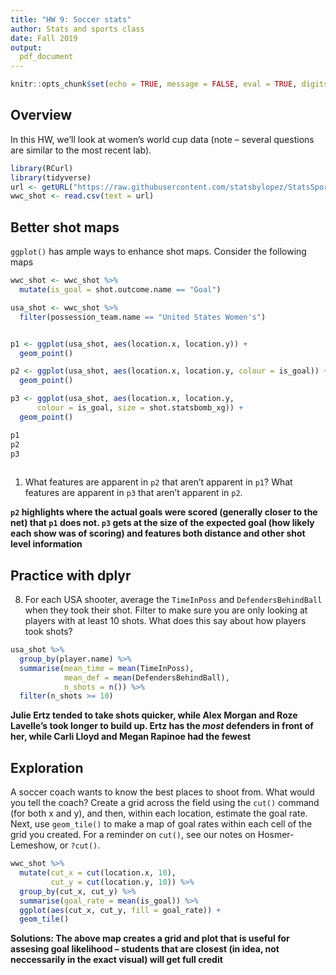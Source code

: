 ---
title: "HW 9: Soccer stats"
author: Stats and sports class
date: Fall 2019
output: 
  pdf_document
---


```{r setup, include=FALSE}
knitr::opts_chunk$set(echo = TRUE, message = FALSE, eval = TRUE, digits = 3, warning = FALSE)
```


## Overview

In this HW, we'll look at women's world cup data (note -- several questions are similar to the most recent lab).

```{r, eval = TRUE}
library(RCurl)
library(tidyverse)
url <- getURL("https://raw.githubusercontent.com/statsbylopez/StatsSports/master/Data/sb_shot_data.csv")
wwc_shot <- read.csv(text = url)
```


## Better shot maps

`ggplot()` has ample ways to enhance shot maps. Consider the following maps

```{r, eval = TRUE}
wwc_shot <- wwc_shot %>% 
  mutate(is_goal = shot.outcome.name == "Goal")

usa_shot <- wwc_shot %>% 
  filter(possession_team.name == "United States Women's")


p1 <- ggplot(usa_shot, aes(location.x, location.y)) + 
  geom_point() 

p2 <- ggplot(usa_shot, aes(location.x, location.y, colour = is_goal)) + 
  geom_point() 

p3 <- ggplot(usa_shot, aes(location.x, location.y, 
      colour = is_goal, size = shot.statsbomb_xg)) + 
  geom_point() 

p1
p2
p3
  
```

1. What features are apparent in `p2` that aren't apparent in `p1`?  What features are apparent in `p3` that aren't apparent in `p2`.

**`p2` highlights where the actual goals were scored (generally closer to the net) that `p1` does not. `p3` gets at the size of the expected goal (how likely each show was of scoring) and features both distance and other shot level information**




## Practice with dplyr

8. For each USA shooter, average the `TimeInPoss` and `DefendersBehindBall` when they took their shot. Filter to make sure you are only looking at players with at least 10 shots. What does this say about how players took shots?

```{r, eval = TRUE}
usa_shot %>% 
  group_by(player.name) %>% 
  summarise(mean_time = mean(TimeInPoss), 
            mean_def = mean(DefendersBehindBall), 
            n_shots = n()) %>% 
  filter(n_shots >= 10) 
```


**Julie Ertz tended to take shots quicker, while Alex Morgan and Roze Lavelle's took longer to build up. Ertz has the *most* defenders in front of her, while Carli Lloyd and Megan Rapinoe had the fewest**



## Exploration

A soccer coach wants to know the best places to shoot from. What would you tell the coach?  Create a grid across the field using the `cut()` command (for both x and y), and then, within each location, estimate the goal rate. Next, use `geom_tile()` to make a map of goal rates within each cell of the grid you created. For a reminder on `cut()`, see our notes on Hosmer-Lemeshow, or `?cut()`.

```{r}
wwc_shot %>% 
  mutate(cut_x = cut(location.x, 10), 
         cut_y = cut(location.y, 10)) %>% 
  group_by(cut_x, cut_y) %>% 
  summarise(goal_rate = mean(is_goal)) %>% 
  ggplot(aes(cut_x, cut_y, fill = goal_rate)) + 
  geom_tile()
```

**Solutions: The above map creates a grid and plot that is useful for assesing goal likelihood -- students that are closest (in idea, not neccessarily in the exact visual) will get full credit**


